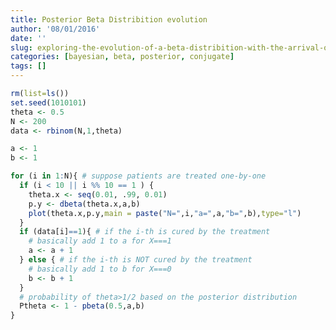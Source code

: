 ```yaml
---
title: Posterior Beta Distribition evolution
author: '08/01/2016'
date: ''
slug: exploring-the-evolution-of-a-beta-distribition-with-the-arrival-of-data
categories: [bayesian, beta, posterior, conjugate]
tags: []
---
```


```r

rm(list=ls())
set.seed(1010101)
theta <- 0.5
N <- 200
data <- rbinom(N,1,theta)

a <- 1
b <- 1

for (i in 1:N){ # suppose patients are treated one-by-one
  if (i < 10 || i %% 10 == 1 ) {
    theta.x <- seq(0.01, .99, 0.01)
    p.y <- dbeta(theta.x,a,b)
    plot(theta.x,p.y,main = paste("N=",i,"a=",a,"b=",b),type="l")
  }
  if (data[i]==1){ # if the i-th is cured by the treatment
    # basically add 1 to a for X===1
    a <- a + 1
  } else { # if the i-th is NOT cured by the treatment
    # basically add 1 to b for X===0
    b <- b + 1
  }
  # probability of theta>1/2 based on the posterior distribution
  Ptheta <- 1 - pbeta(0.5,a,b)
}

```
